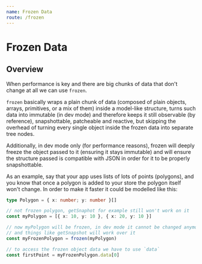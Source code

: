 ```yaml
---
name: Frozen Data
route: /frozen
---
```


# Frozen Data

## Overview

When performance is key and there are big chunks of data that don't change at all we can use `frozen`.

`frozen` basically wraps a plain chunk of data (composed of plain objects, arrays, primitives, or a mix of them) inside a model-like structure, turns such data into immutable (in dev mode) and therefore keeps it still observable (by reference), snapshottable, patcheable and reactive, but skipping the overhead of turning every single object inside the frozen data into separate tree nodes.

Additionally, in dev mode only (for performance reasons), frozen will deeply freeze the object passed to it (ensuring it stays immutable) and will ensure the structure passed is compatible with JSON in order for it to be properly snapshottable.

As an example, say that your app uses lists of lots of points (polygons), and you know that once a polygon is added to your store the polygon itself won't change. In order to make it faster it could be modelled like this:

```ts
type Polygon = { x: number; y: number }[]

// not frozen polygon, getSnaphot for example still won't work on it
const myPolygon = [{ x: 10, y: 10 }, { x: 20, y: 10 }]

// now myPolygon will be frozen, in dev mode it cannot be changed anymore
// and things like getSnapshot will work over it
const myFrozenPolygon = frozen(myPolygon)

// to access the frozen object data we have to use `data`
const firstPoint = myFrozenPolygon.data[0]
```

